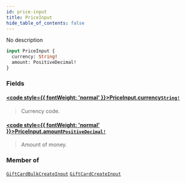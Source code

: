 ```yaml
---
id: price-input
title: PriceInput
hide_table_of_contents: false
---
```








No description

```graphql
input PriceInput {
  currency: String!
  amount: PositiveDecimal!
}
```


### Fields

#### [<code style={{ fontWeight: 'normal' }}>PriceInput.<b>currency</b></code>](#)<Bullet />[`String!`](../../../developer/api-reference/scalars/string) <Badge class="secondary" text="non-null"/> <Badge class="secondary" text="scalar"/>
> Currency code.
> 

#### [<code style={{ fontWeight: 'normal' }}>PriceInput.<b>amount</b></code>](#)<Bullet />[`PositiveDecimal!`](../../../developer/api-reference/scalars/positive-decimal) <Badge class="secondary" text="non-null"/> <Badge class="secondary" text="scalar"/>
> Amount of money.
> 



### Member of

[`GiftCardBulkCreateInput`](../../../developer/api-reference/inputs/gift-card-bulk-create-input)  <Badge class="secondary" text="input"/><Bullet />[`GiftCardCreateInput`](../../../developer/api-reference/inputs/gift-card-create-input)  <Badge class="secondary" text="input"/>



